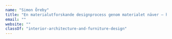 ```yaml
---
name: "Simon Öreby"
title: "En materialutforskande designprocess genom materialet näver – hur ett traditionellt material kan aktivera och styra formsökandet i ett samtida designprojekt"
email: ""
website: ""
classOf: "interior-architecture-and-furniture-design"
---
```







<ImageZoom
  preview={preview281}
  zoom={zoom281}
  caption="Reception"
  isTallImage={true}
/>

<ImageZoom
  preview={preview282}
  zoom={zoom282}
  caption="Reception"
  isTallImage={true}
/>

<ImageZoom
  preview={preview283}
  zoom={zoom283}
  caption="Reception"
  isTallImage={true}
/>

<ImageZoom
  preview={preview284}
  zoom={zoom284}
  caption="Reception"
/>

